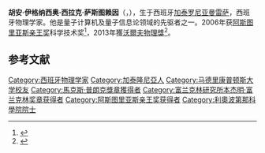 {{Infobox scientist
|name              = 胡安·伊格纳西奥·西拉克·萨斯图赖因<br/>Juan Ignacio Cirac Sasturain
|image             = Prof Cirac office klein (cropped).jpg
|image_size        = 
|caption           = 
|birth_date        = {{birth date and age|1965|10|11}}
|birth_place       = [[西班牙|西班牙]][[曼雷薩|曼雷薩]]
|death_date        = 
|death_place       = 
|residence         = [[德国|德国]]
|citizenship       = 
|nationality       = {{ESP}}
|ethnicity         = 
|fields            = [[物理学|物理学]]
|workplaces        = [[马克斯·普朗克量子光学研究所|马克斯·普朗克量子光学研究所]]
|alma_mater        = [[马德里康普顿斯大学|马德里康普顿斯大学]]
|doctoral_advisor  = 
|academic_advisors = 
|doctoral_students = 
|notable_students  = [[弗朗克·韦斯特拉特|弗朗克·韦斯特拉特]]<br /> [[吉夫雷·比达尔|吉夫雷·比达尔]]
|known_for         = [[冷槽离子量子计算机|冷槽离子量子计算机]]<br /> [[张量网状态|张量网状态]]
|author_abbrev_bot = 
|author_abbrev_zoo = 
|influences        = 
|influenced        = 
|awards            = [[阿斯图里亚斯王子奖|阿斯图里亚斯王子奖]]（2006年）<ref name="pda2006"/><br/>[[BBVA基金会前沿知识奖|BBVA基金会前沿知识奖]]（2008年）<ref>{{cite web |url=https://www.frontiersofknowledgeawards-fbbva.es/galardonado/ignacio-cirac-3/ |publisher=Fundación BBVA |title=Ignacio Cirac, Frontiers of Knowledge Laureate |access-date=2018-01-21 |archive-url=https://web.archive.org/web/20171101122650/https://www.frontiersofknowledgeawards-fbbva.es/galardonado/ignacio-cirac-3/ |archive-date=2017-11-01 |dead-url=yes }}</ref><br/>[[沃爾夫物理獎|沃爾夫物理獎]]（2013年）<ref name=wo/><br/>[[马克斯·普朗克奖章|马克斯·普朗克奖章]]（2018年）<ref>{{cite web |url=http://www.mpq.mpg.de/5584519/17_11_23 |title=Prof. Ignacio Cirac receives Max-Planck Medal from the German Physical Society |author=Olivia Meyer-Streng |website=mpq.mpg.de |access-date=2018-01-21 |archive-date=2020-08-05 |archive-url=https://web.archive.org/web/20200805141017/https://www.mpq.mpg.de/5584519/17_11_23 |dead-url=no }}</ref>
|religion          =
|signature         =  <!--(filename only)-->
|footnotes         = 
}}
'''胡安·伊格纳西奥·西拉克·萨斯图赖因'''（{{lang-es|'''Juan Ignacio Cirac Sasturain'''}}，{{bd|1965年|10月11日|catIdx=J}}），生于西班牙[[加泰罗尼亚|加泰罗尼亚]][[曼雷萨|曼雷萨]]，西班牙物理学家。他是量子计算机及量子信息论领域的先驱者之一。2006年获[[阿斯图里亚斯亲王奖|阿斯图里亚斯亲王奖]]科学技术奖<ref name="pda2006">{{cite web |url=http://www.fpa.es/en/princess-of-asturias-awards/laureates/2006-juan-ignacio-cirac.html?texto=trayectoria&especifica=0 |title=Juan Ignacio Cirac: Prince of Asturias Award for Technical & Scientific Research 2006 |publisher=Fundación Princesa de Asturias |website=fpa.es |access-date=2018-01-21 |archive-date=2018-10-28 |archive-url=https://web.archive.org/web/20181028225709/http://www.fpa.es/en/princess-of-asturias-awards/laureates/2006-juan-ignacio-cirac.html?texto=trayectoria&especifica=0 |dead-url=no }}</ref>，2013年獲[[沃爾夫物理獎|沃爾夫物理獎]]<ref name=wo>{{cite web |url=http://www.wolffund.org.il/index.php?dir=site&page=winners&cs=737&language=eng |title=Prof. Juan Ignacio Cirac Winner of Wolf Prize in Physics - 2013 |access-date=2018-01-21 |archive-date=2019-02-01 |archive-url=https://web.archive.org/web/20190201013545/http://www.wolffund.org.il/index.php?dir=site&page=winners&cs=737&language=eng |dead-url=no }}</ref>。
==参考文献==
{{reflist}}
{{沃爾夫物理獎}}
{{马克斯·普朗克奖章获得者}}
{{阿斯图里亚斯亲王奖获得者|technical-scientific-research}}
{{富兰克林研究所本杰明·富兰克林奖章获得者}}
{{Authority control}}
{{DEFAULTSORT:C}}
[[Category:西班牙物理学家|Category:西班牙物理学家]]
[[Category:加泰隆尼亞人|Category:加泰隆尼亞人]]
[[Category:马德里康普顿斯大学校友|Category:马德里康普顿斯大学校友]]
[[Category:馬克斯·普朗克獎章獲得者|Category:馬克斯·普朗克獎章獲得者]]
[[Category:富兰克林研究所本杰明·富兰克林奖章获得者|Category:富兰克林研究所本杰明·富兰克林奖章获得者]]
[[Category:阿斯图里亚斯亲王奖获得者|Category:阿斯图里亚斯亲王奖获得者]]
[[Category:利奧波第那科學院院士|Category:利奧波第那科學院院士]]